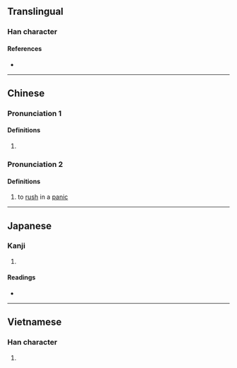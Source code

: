 {{character info/new}}
==Translingual==

===Han character===
{{Han char|rn=9|rad=人|as=11|sn=13|four=28281|canj=OHOO|ids=⿰亻從}}

====References====
* {{Han ref|kx=0114.170|dkj=01013|dj=0242.250|hdz=10212.040|uh=50B1|ud=20657|bh=DCC0|bd=56512}}

----

==Chinese==
{{zh-forms}}

===Pronunciation 1===
{{zh-pron
|m=sǒng
|c=sung2
|mc=y
|oc=y
}}

====Definitions====
{{zh-hanzi}}

# {{zh-only|傱傱}}

===Pronunciation 2===
{{zh-pron
|mn=chông
}}

====Definitions====
{{zh-hanzi}}

#{{lb|zh|Hokkien}} to [[rush]] in a [[panic]]

----

==Japanese==

===Kanji===
{{ja-kanji|grade=|rs=人11}}

# {{defn|lang=ja|sort=人11}}

====Readings====
* {{ja-readings|on=[[しょう]] (shō), [[しゅ]] (shu), [[そう]] (sō)|kun=[[はやいさま]] (hayaisama)}}

----

==Vietnamese==

===Han character===
{{vi-hantu|[[tuồng]]|rs=人11}}

# {{defn|lang=vi|sort=人11}}
